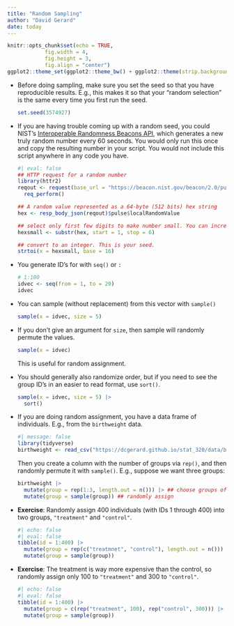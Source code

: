 ```yaml
---
title: "Random Sampling"
author: "David Gerard"
date: today
---
```


```r
knitr::opts_chunk$set(echo = TRUE, 
            fig.width = 4, 
            fig.height = 3, 
            fig.align = "center")
ggplot2::theme_set(ggplot2::theme_bw() + ggplot2::theme(strip.background = ggplot2::element_rect(fill = "white")))
```

- Before doing sampling, make sure you set the seed so that you have reproducible results. E.g., this makes it so that your "random selection" is the same every time you first run the seed.

  ```r
  set.seed(3574927)
  ```

- If you are having trouble coming up with a random seed, you could NIST's [Interoperable Randomness Beacons API](https://csrc.nist.gov/Projects/interoperable-randomness-beacons/beacon-20), which generates a new truly random number every 60 seconds. You would only run this once and copy the resulting number in your script. You would not include this script anywhere in any code you have.
  ```r
  #| eval: false
  ## HTTP request for a random number
  library(httr2)
  reqout <- request(base_url = "https://beacon.nist.gov/beacon/2.0/pulse/last") |>
    req_perform()
  
  ## A random value represented as a 64-byte (512 bits) hex string
  hex <- resp_body_json(reqout)$pulse$localRandomValue 
  
  ## select only first few digits to make number small. You can increase this.
  hexsmall <- substr(hex, start = 1, stop = 6) 
  
  ## convert to an integer. This is your seed.
  strtoi(x = hexsmall, base = 16) 
  ```

- You generate ID's for with `seq()` or `:`
  ```r
  # 1:100
  idvec <- seq(from = 1, to = 20)
  idvec
  ```

- You can sample (without replacement) from this vector with `sample()`
  ```r
  sample(x = idvec, size = 5)
  ```

- If you don't give an argument for `size`, then sample will randomly permute the values.
  ```r
  sample(x = idvec)
  ```
  This is useful for random assignment.

- You should generally also randomize order, but if you need to see the group ID's in an easier to read format, use `sort()`.
  ```r
  sample(x = idvec, size = 5) |>
    sort()
  ```

- If you are doing random assignment, you have a data frame of individuals. E.g., from the `birthweight` data.
  ```r
  #| message: false
  library(tidyverse)
  birthweight <- read_csv("https://dcgerard.github.io/stat_320/data/birthweight.csv")
  ```
  Then you create a column with the number of groups via `rep()`, and then randomly permute it with `sample()`. E.g., suppose we want three groups:
  ```r
  birthweight |>
    mutate(group = rep(1:3, length.out = n())) |> ## choose groups of equal size
    mutate(group = sample(group)) ## randomly assign
  ```

- **Exercise**: Randomly assign 400 individuals (with IDs 1 through 400) into two groups, `"treatment"` and `"control"`.
  ```r
  #| echo: false
  #| eval: false
  tibble(id = 1:400) |>
    mutate(group = rep(c("treatmnet", "control"), length.out = n())) |> 
    mutate(group = sample(group))
  ```

- **Exercise**: The treatment is way more expensive than the control, so randomly assign only 100 to `"treatment"` and 300 to `"control"`.
  ```r
  #| echo: false
  #| eval: false
  tibble(id = 1:400) |>
    mutate(group = c(rep("treatment", 100), rep("control", 300))) |> 
    mutate(group = sample(group))
  ```
